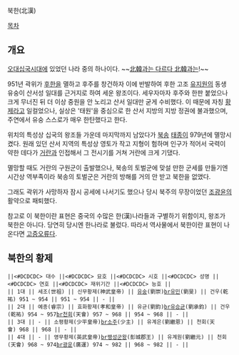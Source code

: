 북한(北漢)

[[목차]]
== 개요 ==
[[오대십국시대]]에 있었던 나라 중의 하나이다. ~~[[북한|北韓]][[자쿠와는 다르다 자쿠와는|과는 다르다 北韓과는]]!~~ 

951년 곽위가 [[후한#s-2|후한]]을 멸하고 후주를 창건하자 이에 반발하여 후한 고조 [[유지원]]의 동생 유숭이 산서성 일대를 근거지로 하여 세운 왕조이다. 세우자마자 후주와 한판 붙었으나 크게 무너진 뒤 더 이상 중원을 안 노리고 산서 일대만 굳게 수비했다. 이 때문에 자칭 [[황제]]라고 일컬었으나, 실상은 '태원'을 중심으로 한 산서 지방의 지방 정권에 불과했으며, 주연에서 유숭 스스로가 매우 한탄했다고 한다.

위치의 특성상 십국의 왕조들 가운데 마지막까지 남았다가 [[북송]] [[송태종|태종]]이 979년에 멸망시켰다. 원래 있던 산서 지역의 특성상 영토가 작고 지형이 험하며 인구가 적어서 국력이 약한 데다가 [[거란]]과 인접해서 그 전시기를 거쳐 거란에 크게 기댔다.

멸망할 때도 거란의 구원군이 출발했으나, 북송의 토벌군에 맞설 만한 군세를 만들기엔 시간상 역부족이라 북송의 토벌군은 거란의 방해를 거의 안 받고 북한을 없앴다.

그래도 곽위가 사망하자 잠시 공세에 나서기도 했으나 당시 북주의 무장이었던 [[송태조|조광윤]]의 활약으로 패퇴했다.

참고로 이 북한이란 표현은 중국의 수많은 한(漢)나라들과 구별하기 위함이지, 왕조가 북한은 아니다. 당연히 당시엔 한나라로 불렀다. 따라서 역사물에서 북한이란 표현이 나온다면 [[고증오류]]다.

== 북한의 황제 ==
 ||<#DCDCDC> 대수 ||<#DCDCDC> 묘호 ||<#DCDCDC> 시호 ||<#DCDCDC> 성명 ||<#DCDCDC> 연호 ||<#DCDCDC> 재위기간 ||<#DCDCDC> 능호 ||
 || 1대 || 세조(世祖) || 신무황제(神武皇帝) || [[유숭]](劉崇)[[br]]유민(劉旻) || 건우(乾祐) 951 ~ 954 || 951 ~ 954 || - || 
 || 2대 || 예종(睿宗) || 효화황제(孝和皇帝) || 유균(劉鈞)[[br]]유승균(劉承鈞) || 건우(乾祐) 954 ~ 957[[br]]천회(天會) 957 ~ 968 || 954 ~ 968 || - || 
 || 3대 || - || 소평황제(少平皇帝)[[br]]소주(少主) || 유계은(劉繼恩) || 천회(天會) 968 || 968 || - || 
 || 4대 || - || 영무황제(英武皇帝)[[br]]팽성군왕(彭城郡王) || 유계원(劉繼元) || 천회(天會) 968 ~ 974[[br]]광운(廣運) 974 ~ 982 || 968 ~ 982 || - ||
